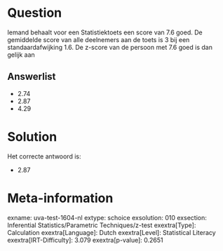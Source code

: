 Question
========

Iemand behaalt voor een Statistiektoets een score van 7.6 goed. De
gemiddelde score van alle deelnemers aan de toets is 3 bij een
standaardafwijking 1.6. De z-score van de persoon met 7.6 goed is dan
gelijk aan

Answerlist
----------

* 2.74
* 2.87
* 4.29

Solution
========

Het correcte antwoord is: 

* 2.87

Meta-information
================
exname: uva-test-1604-nl
extype: schoice
exsolution: 010
exsection: Inferential Statistics/Parametric Techniques/z-test
exextra[Type]: Calculation
exextra[Language]: Dutch
exextra[Level]: Statistical Literacy
exextra[IRT-Difficulty]: 3.079
exextra[p-value]: 0.2651
